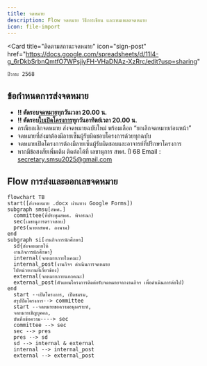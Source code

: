 ```yaml
---
title: จดหมาย
description: Flow จดหมาย วิธีการเขียน และเทมเพลตจดหมาย
icon: file-import
---
```


<Card
  title="Google Forms ส่งจดหมาย"
  icon="file-import"
  href="https://docs.google.com/forms/d/e/1FAIpQLSck0bUQAZSNpk1T7kEBabDPs6rqHWzbVkGhbAo37ATRZKRwjw/viewform"
/>
<CardGroup cols={2}>
  <Card
    title="ตัวอย่างการทำจดหมาย"
    icon="file-vector"
    href="https://drive.google.com/drive/folders/1AaHvfmLr0mZG9QTdK6T8QnjNa71BIsHq?usp=sharing"
  />
  <Card
    title="ติดตามสถานะจดหมาย"
    icon="sign-post"
    href="https://docs.google.com/spreadsheets/d/11I4-g_6rDkbSrbnQmtfO7WPsjiyFH-VHaDNAz-XzRrc/edit?usp=sharing"
  >
    ปีวาระ 2568
  </Card>
</CardGroup>

## ข้อกำหนดการส่งจดหมาย

- **‼️ ตัดรอบ<u>จดหมาย</u>ทุกวันเวลา 20.00 น.**
- **‼️ ตัดรอบ<u>ใบเปิดโครงการ</u>ทุกวันอาทิตย์เวลา 20.00 น.**
- กรณียกเลิกจดหมาย ส่งจดหมายฉบับใหม่ พร้อมเลือก “ยกเลิกจดหมายก่อนหน้า”
- จดหมายที่ส่งมาต้องมีลายเซ็นผู้รับผิดชอบโครงการด้วยทุกฉบับ
- จดหมายเปิดโครงการต้องมีลายเซ็นผู้รับผิดชอบและอาจารย์ที่ปรึกษาโครงการ
- หากมีข้อสงสัยเพิ่มเติม ติดต่อได้ที่ เลขานุการ สพศ. ปี 68 Email : [secretary.smsu2025@gmail.com](mailto:secretary.smsu2025@gmail.com)

## Flow การส่งและออกเลขจดหมาย

```mermaid
flowchart TB
start([ส่งจดหมาย .docx ผ่านทาง Google Forms])
subgraph smsu[สพศ.]
  committee(ที่ประชุมสพศ. พิจารณา)
  sec(เลขานุการตรวจสอบ)
  pres(นายกสพศ. ลงนาม)
end
subgraph si[งานกิจการนักศึกษา]
  sd{ส่งจดหมายให้
  งานกิจการนักศึกษา}
  internal(จดหมายภายในคณะ)
  internal_post(งานกิจฯ ดำเนินการจดหมาย
  ไปหน่วยงานที่เกี่ยวข้อง)
  external(จดหมายภายนอกคณะ)
  external_post(ตัวแทนโครงการติดต่อรับจดหมายจากงานกิจฯ เพื่อดำเนินการต่อไป)
end
  start --เปิดโครงการ, เปิดชมรม,
  สรุปปิดโครงการ--> committee
  start --จดหมายขอความอนุเคราะห์,
  จดหมายเชิญบุคคล,
  บันทึกข้อความ----> sec
  committee --> sec
  sec --> pres
  pres --> sd
  sd --> internal & external
  internal --> internal_post
  external --> external_post
```
